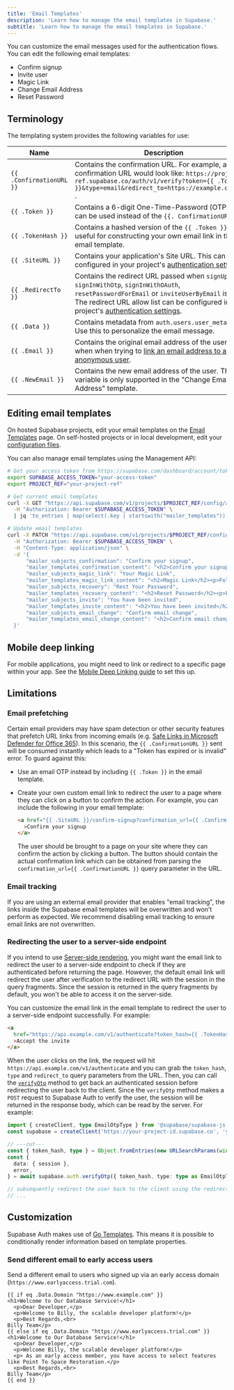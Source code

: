 ```yaml
---
title: 'Email Templates'
description: 'Learn how to manage the email templates in Supabase.'
subtitle: 'Learn how to manage the email templates in Supabase.'
---
```


You can customize the email messages used for the authentication flows. You can edit the following email templates:

- Confirm signup
- Invite user
- Magic Link
- Change Email Address
- Reset Password

## Terminology

The templating system provides the following variables for use:

| Name                     | Description                                                                                                                                                                                                                                                                           |
| ------------------------ | ------------------------------------------------------------------------------------------------------------------------------------------------------------------------------------------------------------------------------------------------------------------------------------- |
| `{{ .ConfirmationURL }}` | Contains the confirmation URL. For example, a signup confirmation URL would look like: `https://project-ref.supabase.co/auth/v1/verify?token={{ .TokenHash }}&type=email&redirect_to=https://example.com/path` .                                                                      |
| `{{ .Token }}`           | Contains a 6-digit One-Time-Password (OTP) that can be used instead of the `{{. ConfirmationURL }}` .                                                                                                                                                                                 |
| `{{ .TokenHash }}`       | Contains a hashed version of the `{{ .Token }}`. This is useful for constructing your own email link in the email template.                                                                                                                                                           |
| `{{ .SiteURL }}`         | Contains your application's Site URL. This can be configured in your project's [authentication settings](/dashboard/project/_/auth/url-configuration).                                                                                                                                |
| `{{ .RedirectTo }}`      | Contains the redirect URL passed when `signUp`, `signInWithOtp`, `signInWithOAuth`, `resetPasswordForEmail` or `inviteUserByEmail` is called. The redirect URL allow list can be configured in your project's [authentication settings](/dashboard/project/_/auth/url-configuration). |
| `{{ .Data }}`            | Contains metadata from `auth.users.user_metadata`. Use this to personalize the email message.                                                                                                                                                                                         |
| `{{ .Email }}`           | Contains the original email address of the user. Empty when when trying to [link an email address to an anonymous user](/docs/guides/auth/auth-anonymous#link-an-email--phone-identity).                                                                                              |
| `{{ .NewEmail }}`        | Contains the new email address of the user. This variable is only supported in the "Change Email Address" template.                                                                                                                                                                   |

## Editing email templates

On hosted Supabase projects, edit your email templates on the [Email Templates](/dashboard/project/_/auth/templates) page. On self-hosted projects or in local development, edit your [configuration files](/docs/guides/local-development/customizing-email-templates).

You can also manage email templates using the Management API:

```bash
# Get your access token from https://supabase.com/dashboard/account/tokens
export SUPABASE_ACCESS_TOKEN="your-access-token"
export PROJECT_REF="your-project-ref"

# Get current email templates
curl -X GET "https://api.supabase.com/v1/projects/$PROJECT_REF/config/auth" \
  -H "Authorization: Bearer $SUPABASE_ACCESS_TOKEN" \
  | jq 'to_entries | map(select(.key | startswith("mailer_templates"))) | from_entries'

# Update email templates
curl -X PATCH "https://api.supabase.com/v1/projects/$PROJECT_REF/config/auth" \
  -H "Authorization: Bearer $SUPABASE_ACCESS_TOKEN" \
  -H "Content-Type: application/json" \
  -d '{
      "mailer_subjects_confirmation": "Confirm your signup",
      "mailer_templates_confirmation_content": "<h2>Confirm your signup</h2><p>Follow this link to confirm your user:</p><p><a href=\"{{ .ConfirmationURL }}\">Confirm your email</a></p>",
      "mailer_subjects_magic_link": "Your Magic Link",
      "mailer_templates_magic_link_content": "<h2>Magic Link</h2><p>Follow this link to login:</p><p><a href=\"{{ .ConfirmationURL }}\">Log In</a></p>",
      "mailer_subjects_recovery": "Rest Your Password",
      "mailer_templates_recovery_content": "<h2>Reset Password</h2><p>Follow this link to reset the password for your user:</p><p><a href=\"{{ .ConfirmationURL }}\">Reset Password</a></p>",
      "mailer_subjects_invite": "You have been invited",
      "mailer_templates_invite_content": "<h2>You have been invited</h2><p>You have been invited to create a user on {{ .SiteURL }}. Follow this link to accept the invite:</p><p><a href=\"{{ .ConfirmationURL }}\">Accept the invite</a></p>",
      "mailer_subjects_email_change": "Confirm email change",
      "mailer_templates_email_change_content": "<h2>Confirm email change</h2><p>Follow this link to confirm the update of your email:</p><p><a href=\"{{ .ConfirmationURL }}\">Change email</a></p>",
  }'
```

## Mobile deep linking

For mobile applications, you might need to link or redirect to a specific page within your app. See the [Mobile Deep Linking guide](/docs/guides/auth/native-mobile-deep-linking) to set this up.

## Limitations

### Email prefetching

Certain email providers may have spam detection or other security features that prefetch URL links from incoming emails (e.g. [Safe Links in Microsoft Defender for Office 365](https://learn.microsoft.com/en-us/microsoft-365/security/office-365-security/safe-links-about?view=o365-worldwide)).
In this scenario, the `{{ .ConfirmationURL }}` sent will be consumed instantly which leads to a "Token has expired or is invalid" error.
To guard against this:

- Use an email OTP instead by including `{{ .Token }}` in the email template.
- Create your own custom email link to redirect the user to a page where they can click on a button to confirm the action.
  For example, you can include the following in your email template:

  ```html
  <a href="{{ .SiteURL }}/confirm-signup?confirmation_url={{ .ConfirmationURL }}"
    >Confirm your signup
  </a>
  ```

  The user should be brought to a page on your site where they can confirm the action by clicking a button.
  The button should contain the actual confirmation link which can be obtained from parsing the `confirmation_url={{ .ConfirmationURL }}` query parameter in the URL.

### Email tracking

If you are using an external email provider that enables "email tracking", the links inside the Supabase email templates will be overwritten and won't perform as expected. We recommend disabling email tracking to ensure email links are not overwritten.

### Redirecting the user to a server-side endpoint

If you intend to use [Server-side rendering](/docs/guides/auth/server-side-rendering), you might want the email link to redirect the user to a server-side endpoint to check if they are authenticated before returning the page. However, the default email link will redirect the user after verification to the redirect URL with the session in the query fragments. Since the session is returned in the query fragments by default, you won't be able to access it on the server-side.

You can customize the email link in the email template to redirect the user to a server-side endpoint successfully. For example:

```html
<a
  href="https://api.example.com/v1/authenticate?token_hash={{ .TokenHash }}&type=invite&redirect_to={{ .RedirectTo }}"
  >Accept the invite
</a>
```

When the user clicks on the link, the request will hit `https://api.example.com/v1/authenticate` and you can grab the `token_hash`, `type` and `redirect_to` query parameters from the URL. Then, you can call the [`verifyOtp`](/docs/reference/javascript/auth-verifyotp) method to get back an authenticated session before redirecting the user back to the client. Since the `verifyOtp` method makes a `POST` request to Supabase Auth to verify the user, the session will be returned in the response body, which can be read by the server. For example:

```ts
import { createClient, type EmailOtpType } from '@supabase/supabase-js'
const supabase = createClient('https://your-project-id.supabase.co', 'your-anon-key')

// ---cut---
const { token_hash, type } = Object.fromEntries(new URLSearchParams(window.location.search))
const {
  data: { session },
  error,
} = await supabase.auth.verifyOtp({ token_hash, type: type as EmailOtpType })

// subsequently redirect the user back to the client using the redirect_to param
// ...
```

## Customization

Supabase Auth makes use of [Go Templates](https://pkg.go.dev/text/template). This means it is possible to conditionally render information based on template properties.

### Send different email to early access users

Send a different email to users who signed up via an early access domain (`https://www.earlyaccess.trial.com`).

```
{{ if eq .Data.Domain "https://www.example.com" }}
<h1>Welcome to Our Database Service!</h1>
  <p>Dear Developer,</p>
  <p>Welcome to Billy, the scalable developer platform!</p>
  <p>Best Regards,<br>
Billy Team</p>
{{ else if eq .Data.Domain "https://www.earlyaccess.trial.com" }}
<h1>Welcome to Our Database Service!</h1>
  <p>Dear Developer,</p>
  <p>Welcome Billy, the scalable developer platform!</p>
  <p> As an early access member, you have access to select features like Point To Space Restoration.</p>
  <p>Best Regards,<br>
Billy Team</p>
{{ end }}
```
